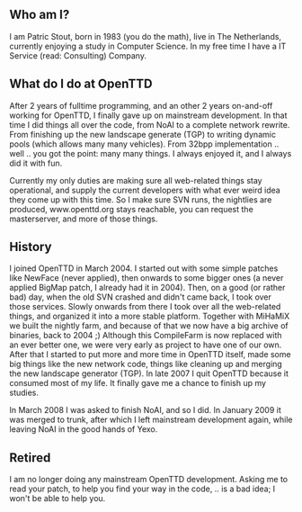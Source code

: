 {{en/Archive/Community/Users/Infobox Developer|
realname=Patric Stout|
birthyear=1983|
codingspec=SysOp|
currentstat=Active (SysOp only)|
website=www.iseer.nl|
}}
== Who am I? ==

I am Patric Stout, born in 1983 (you do the math), live in The Netherlands, currently enjoying a study in Computer Science. In my free time I have a IT Service (read: Consulting) Company.


== What do I do at OpenTTD ==

After 2 years of fulltime programming, and an other 2 years on-and-off working for OpenTTD, I finally gave up on mainstream development. In that time I did things all over the code, from NoAI to a complete network rewrite. From finishing up the new landscape generate (TGP) to writing dynamic pools (which allows many many vehicles). From 32bpp implementation .. well .. you got the point: many many things. I always enjoyed it, and I always did it with fun.

Currently my only duties are making sure all web-related things stay operational, and supply the current developers with what ever weird idea they come up with this time. So I make sure SVN runs, the nightlies are produced, www.openttd.org stays reachable, you can request the masterserver, and more of those things.


== History ==

I joined OpenTTD in March 2004. I started out with some simple patches like NewFace (never applied), then onwards to some bigger ones (a never applied BigMap patch, I already had it in 2004). Then, on a good (or rather bad) day, when the old SVN crashed and didn't came back, I took over those services. Slowly onwards from there I took over all the web-related things, and organized it into a more stable platform. Together with MiHaMiX we built the nightly farm, and because of that we now have a big archive of binaries, back to 2004 ;) Although this CompileFarm is now replaced with an ever better one, we were very early as project to have one of our own. After that I started to put more and more time in OpenTTD itself, made some big things like the new network code, things like cleaning up and merging the new landscape generator (TGP). In late 2007 I quit OpenTTD because it consumed most of my life. It finally gave me a chance to finish up my studies.

In March 2008 I was asked to finish NoAI, and so I did. In January 2009 it was merged to trunk, after which I left mainstream development again, while leaving NoAI in the good hands of Yexo.


== Retired ==

I am no longer doing any mainstream OpenTTD development. Asking me to read your patch, to help you find your way in the code, .. is a bad idea; I won't be able to help you.